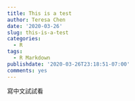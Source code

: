 ```yaml
---
title: This is a test
author: Teresa Chen
date: '2020-03-26'
slug: this-is-a-test
categories:
  - R
tags:
  - R Markdown
publishdate: '2020-03-26T23:18:51-07:00'
comments: yes
---
```



寫中文試試看